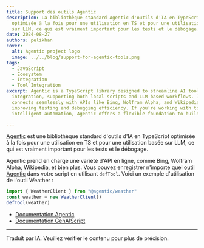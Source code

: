 ```yaml
---
title: Support des outils Agentic
description: La bibliothèque standard Agentic d'outils d'IA en TypeScript est
  optimisée à la fois pour une utilisation en TS et pour une utilisation basée
  sur LLM, ce qui est vraiment important pour les tests et le débogage.
date: 2024-08-27
authors: pelikhan
cover:
  alt: Agentic project logo
  image: ../../blog/support-for-agentic-tools.png
tags:
  - JavaScript
  - Ecosystem
  - Integration
  - Tool Integration
excerpt: Agentic is a TypeScript library designed to streamline AI tool
  integration, supporting both local scripts and LLM-based workflows. It
  connects seamlessly with APIs like Bing, Wolfram Alpha, and Wikipedia,
  improving testing and debugging efficiency. If you're working with tools for
  intelligent automation, Agentic offers a flexible foundation to build from.

---
```



<BlogNarration />

[Agentic](https://agentic.so/) est une bibliothèque standard d'outils d'IA en TypeScript optimisée à la fois pour une utilisation en TS et pour une utilisation basée sur LLM, ce qui est vraiment important pour les tests et le débogage.

Agentic prend en charge une variété d'API en ligne, comme Bing, Wolfram Alpha, Wikipedia, et bien plus. Vous pouvez enregistrer n'importe quel [outil Agentic](https://agentic.so/tools/) dans votre script en utilisant `defTool`. Voici un exemple d'utilisation de l'outil Weather :

```js
import { WeatherClient } from "@agentic/weather"
const weather = new WeatherClient()
defTool(weather)
```

* [Documentation Agentic](https://agentic.so/sdks/genaiscript)
* [Documentation GenAIScript](https://microsoft.github.io/genaiscript/guides/agentic-tools/)

<hr />

Traduit par IA. Veuillez vérifier le contenu pour plus de précision.
